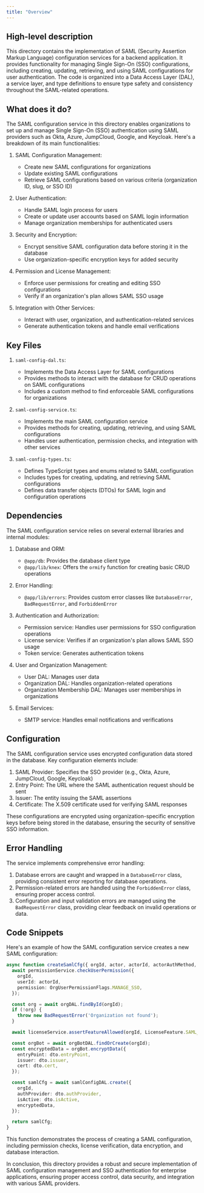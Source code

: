 ```yaml
---
title: "Overview"
---
```


## High-level description
This directory contains the implementation of SAML (Security Assertion Markup Language) configuration services for a backend application. It provides functionality for managing Single Sign-On (SSO) configurations, including creating, updating, retrieving, and using SAML configurations for user authentication. The code is organized into a Data Access Layer (DAL), a service layer, and type definitions to ensure type safety and consistency throughout the SAML-related operations.

## What does it do?
The SAML configuration service in this directory enables organizations to set up and manage Single Sign-On (SSO) authentication using SAML providers such as Okta, Azure, JumpCloud, Google, and Keycloak. Here's a breakdown of its main functionalities:

1. SAML Configuration Management:
   - Create new SAML configurations for organizations
   - Update existing SAML configurations
   - Retrieve SAML configurations based on various criteria (organization ID, slug, or SSO ID)

2. User Authentication:
   - Handle SAML login process for users
   - Create or update user accounts based on SAML login information
   - Manage organization memberships for authenticated users

3. Security and Encryption:
   - Encrypt sensitive SAML configuration data before storing it in the database
   - Use organization-specific encryption keys for added security

4. Permission and License Management:
   - Enforce user permissions for creating and editing SSO configurations
   - Verify if an organization's plan allows SAML SSO usage

5. Integration with Other Services:
   - Interact with user, organization, and authentication-related services
   - Generate authentication tokens and handle email verifications

## Key Files

1. `saml-config-dal.ts`:
   - Implements the Data Access Layer for SAML configurations
   - Provides methods to interact with the database for CRUD operations on SAML configurations
   - Includes a custom method to find enforceable SAML configurations for organizations

2. `saml-config-service.ts`:
   - Implements the main SAML configuration service
   - Provides methods for creating, updating, retrieving, and using SAML configurations
   - Handles user authentication, permission checks, and integration with other services

3. `saml-config-types.ts`:
   - Defines TypeScript types and enums related to SAML configuration
   - Includes types for creating, updating, and retrieving SAML configurations
   - Defines data transfer objects (DTOs) for SAML login and configuration operations

## Dependencies
The SAML configuration service relies on several external libraries and internal modules:

1. Database and ORM:
   - `@app/db`: Provides the database client type
   - `@app/lib/knex`: Offers the `ormify` function for creating basic CRUD operations

2. Error Handling:
   - `@app/lib/errors`: Provides custom error classes like `DatabaseError`, `BadRequestError`, and `ForbiddenError`

3. Authentication and Authorization:
   - Permission service: Handles user permissions for SSO configuration operations
   - License service: Verifies if an organization's plan allows SAML SSO usage
   - Token service: Generates authentication tokens

4. User and Organization Management:
   - User DAL: Manages user data
   - Organization DAL: Handles organization-related operations
   - Organization Membership DAL: Manages user memberships in organizations

5. Email Services:
   - SMTP service: Handles email notifications and verifications

## Configuration
The SAML configuration service uses encrypted configuration data stored in the database. Key configuration elements include:

1. SAML Provider: Specifies the SSO provider (e.g., Okta, Azure, JumpCloud, Google, Keycloak)
2. Entry Point: The URL where the SAML authentication request should be sent
3. Issuer: The entity issuing the SAML assertions
4. Certificate: The X.509 certificate used for verifying SAML responses

These configurations are encrypted using organization-specific encryption keys before being stored in the database, ensuring the security of sensitive SSO information.

## Error Handling
The service implements comprehensive error handling:

1. Database errors are caught and wrapped in a `DatabaseError` class, providing consistent error reporting for database operations.
2. Permission-related errors are handled using the `ForbiddenError` class, ensuring proper access control.
3. Configuration and input validation errors are managed using the `BadRequestError` class, providing clear feedback on invalid operations or data.

## Code Snippets

Here's an example of how the SAML configuration service creates a new SAML configuration:

```typescript
async function createSamlCfg({ orgId, actor, actorId, actorAuthMethod, actorOrgId, ...dto }: TCreateSamlCfgDTO) {
  await permissionService.checkUserPermission({
    orgId,
    userId: actorId,
    permission: OrgUserPermissionFlags.MANAGE_SSO,
  });

  const org = await orgDAL.findById(orgId);
  if (!org) {
    throw new BadRequestError('Organization not found');
  }

  await licenseService.assertFeatureAllowed(orgId, LicenseFeature.SAML_SSO);

  const orgBot = await orgBotDAL.findOrCreate(orgId);
  const encryptedData = orgBot.encryptData({
    entryPoint: dto.entryPoint,
    issuer: dto.issuer,
    cert: dto.cert,
  });

  const samlCfg = await samlConfigDAL.create({
    orgId,
    authProvider: dto.authProvider,
    isActive: dto.isActive,
    encryptedData,
  });

  return samlCfg;
}
```

This function demonstrates the process of creating a SAML configuration, including permission checks, license verification, data encryption, and database interaction.

In conclusion, this directory provides a robust and secure implementation of SAML configuration management and SSO authentication for enterprise applications, ensuring proper access control, data security, and integration with various SAML providers.
